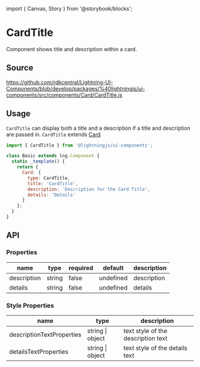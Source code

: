 ﻿import { Canvas, Story } from '@storybook/blocks';

# CardTitle

Component shows title and description within a card.

## Source

https://github.com/rdkcentral/Lightning-UI-Components/blob/develop/packages/%40lightningjs/ui-components/src/components/Card/CardTitle.js

## Usage

`CardTitle` can display both a title and a description if a title and description are passed in.
`CardTitle` extends [Card](?path=/docs/tiles-cards-card--card)

```js
import { CardTitle } from '@lightningjs/ui-components';

class Basic extends lng.Component {
  static _template() {
    return {
      Card: {
        type: CardTitle,
        title: 'CardTitle',
        description: 'Description for the Card Title',
        details: 'Details'
      }
    };
  }
}
```

<Canvas>
  <Story id="tiles-cards-cardtitle--card-title" />
</Canvas>

## API

### Properties

| name        | type   | required | default   | description |
| ----------- | ------ | -------- | --------- | ----------- |
| description | string | false    | undefined | description |
| details     | string | false    | undefined | details     |

### Style Properties

| name                      | type             | description                        |
| ------------------------- | ---------------- | ---------------------------------- |
| descriptionTextProperties | string \| object | text style of the description text |
| detailsTextProperties     | string \| object | text style of the details text     |
